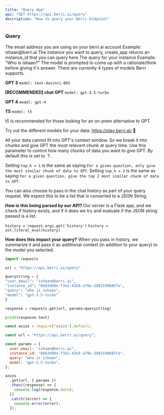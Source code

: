 ```yaml
---
title: "Query App"
api: "GET https://api.berri.ai/query"
description: "How to query your Berri Endpoint"
---
```


### Query

<ParamField query="user_email" type="string">
  The email address you are using on your berri.ai account Example:
  ishaan@berri.ai
</ParamField>
<ParamField query="instance_id" type="string">
  The instance you want to query, create_app returns an instance_id that you can
  query here
</ParamField>
<ParamField query="query" type="string">
  The query for your instance Example: "Who is ishaan?"
</ParamField>
<ParamField query="rationale" type="string">
  The model is prompted to come up with a rationale/think before giving it's answer. 
</ParamField>
<ParamField query="model" type="string" optional>
  There are currently 4 types of models Berri supports.

**GPT 3**
`model: text-davinci-003`

**[RECOMMENDED] chat GPT**
`model: gpt-3.5-turbo`

**GPT 4**
`model: gpt-4`

**T5**
`model: t5`

t5 is recommended for those looking for an on-prem alternative to GPT.

Try out the different models for your data: https://play.berri.ai/ 🚀

</ParamField>
<ParamField query="top_k" type="number" optional>
  All your data cannot fit into GPT's context window. So we break it into chunks and give GPT the most relevant chunk at query time. Use this parameter to control how many chunks of data you want to give GPT. By default this is set to `1`.

Setting `top_k = 1` is the same as saying `For a given question, only give the most similar chunk of data to GPT`.
Setting `top_k = 2` is the same as saying `For a given question, give the top 2 most similar chunk of data to GPT`.

</ParamField>
<ParamField query="history" type="string" optional>
  You can also choose to pass in the chat history as part of your query request. We expect this to be a list that is converted to a JSON String.

**How is this being parsed by our API?**
Our server is a Flask app, and we check if history exists, and if it does we try and evaluate if the JSON string passed is a list.

`history = request.args.get('history')`
`history = ast.literal_eval(history)`

**How does this impact your query?**
When you pass in history, we summarize it and pass it as additional context (in addition to your query) to the model you selected.

</ParamField>

<RequestExample>

```python python
import requests

url = "https://api.berri.ai/query"

querystring = {
"user_email": "ishaan@berri.ai",
"instance_id": "6663d98e-f3e2-42b9-a79e-2d92199b85fa",
"query": "who is ishaan",
"model": "gpt-3.5-turbo"
}

response = requests.get(url, params=querystring)

print(response.text)

```

```javascript javascript
const axios = require("axios").default;

const url = "https://api.berri.ai/query";

const params = {
  user_email: "ishaan@berri.ai",
  instance_id: "6663d98e-f3e2-42b9-a79e-2d92199b85fa",
  query: "who is ishaan",
  model: "gpt-3.5-turbo",
};

axios
  .get(url, { params })
  .then((response) => {
    console.log(response.data);
  })
  .catch((error) => {
    console.error(error);
  });
```

</RequestExample>
